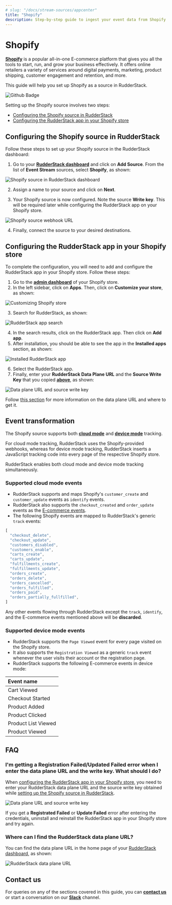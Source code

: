 ```yaml
---
# slug: "/docs/stream-sources/appcenter"
title: "Shopify"
description: Step-by-step guide to ingest your event data from Shopify into RudderStack.
---
```


# Shopify

[**Shopify**](https://www.shopify.in/) is a popular all-in-one E-commerce platform that gives you all the tools to start, run, and grow your business effectively. It offers online retailers a variety of services around digital payments, marketing, product shipping, customer engagement and retention, and more.

This guide will help you set up Shopify as a source in RudderStack.

<img src="https://img.shields.io/badge/stability-beta-blueviolet?style=for-the-badge&logo=github" alt="Github Badge" class="githubBadge" />

<div class="infoBlock">
  
  Setting up the Shopify source involves two steps:

<ul>
  <li><a href="#configuring-the-shopify-source-in-rudderstack">Configuring the Shopify source in RudderStack</a></li>
  <li><a href="#configuring-the-rudderstack-app-in-your-shopify-store">Configuring the RudderStack app in your Shopify store</a></li>
</ul>
</div>

## Configuring the Shopify source in RudderStack

Follow these steps to set up your Shopify source in the RudderStack dashboard:

1. Go to your [**RudderStack dashboard**](https://app.rudderstack.com/) and click on **Add Source**. From the list of **Event Stream** sources, select **Shopify**, as shown:

<img src="../assets/event-stream-sources/shopify-1.png" alt="Shopify source in RudderStack dashboard" />

2. Assign a name to your source and click on **Next**.

3. Your Shopify source is now configured. Note the source **Write key**. This will be required later while configuring the RudderStack app on your Shopify store.

<img src="../assets/event-stream-sources/shopify-2.png" alt="Shopify source webhook URL" />

4. Finally, connect the source to your desired destinations.

## Configuring the RudderStack app in your Shopify store

To complete the configuration, you will need to add and configure the RudderStack app in your Shopify store. Follow these steps:

1. Go to the [**admin dashboard**](https://accounts.shopify.com/store-login) of your Shopify store.
2. In the left sidebar, click on **Apps**. Then, click on **Customize your store**, as shown:

<img src="../assets/event-stream-sources/shopify-3.png" alt="Customizing Shopify store" />

3. Search for RudderStack, as shown:

<img src="../assets/event-stream-sources/shopify-4.png" alt="RudderStack app search" />

4. In the search results, click on the RudderStack app. Then click on **Add app**. 
5. After installation, you should be able to see the app in the **Installed apps** section, as shown:

<img src="../assets/event-stream-sources/shopify-5.png" alt="Installed RudderStack app" />

6. Select the RudderStack app.
7. Finally, enter your **RudderStack Data Plane URL** and the **Source Write Key** that you copied [**above**](#setting-up-the-shopify-source-in-rudderstack), as shown:

<img src="../assets/event-stream-sources/shopify-6.png" alt="Data plane URL and source write key" />

<div class="infoBlock">

Follow <a href="https://rudderstack.com/docs/get-started/installing-and-setting-up-rudderstack/#what-is-a-data-plane-url-where-do-i-get-it">this section</a> for more information on the data plane URL and where to get it.
</div>

## Event transformation

The Shopify source supports both [**cloud mode**](https://www.rudderstack.com/docs/connections/rudderstack-connection-modes/#cloud-mode) and [**device mode**](https://www.rudderstack.com/docs/connections/rudderstack-connection-modes/#device-mode) tracking.

For cloud mode tracking, RudderStack uses the Shopify-provided webhooks, whereas for device mode tracking, RudderStack inserts a JavaScript tracking code into every page of the respective Shopify store.

<div class="infoBlock">

RudderStack enables both cloud mode and device mode tracking simultaneously.
</div>

### Supported cloud mode events

- RudderStack supports and maps Shopify's `customer_create` and `customer_update` events as `identify` events.
- RudderStack also supports the `checkout_created` and `order_update` events as the [E-commerce events](https://rudderstack.com/docs/rudderstack-api/api-specification/rudderstack-ecommerce-events-specification/).
- The following Shopify events are mapped to RudderStack's generic `track` events:

```javascript
[
  "checkout_delete",
  "checkout_update",
  "customers_disabled",
  "customers_enable",
  "carts_create",
  "carts_update",
  "fulfillments_create",
  "fulfillments_update",
  "orders_create",
  "orders_delete",
  "orders_cancelled",
  "orders_fulfilled",
  "orders_paid",
  "orders_partially_fullfilled",
]
```

<div class="warningBlock">

Any other events flowing through RudderStack except the <code class="inline-code">track</code>, <code class="inline-code">identify</code>, and the E-commerce events mentioned above will be <strong>discarded</strong>.
</div>

### Supported device mode events

- RudderStack supports the `Page Viewed` event for every page visited on the Shopify store.
- It also supports the `Registration Viewed` as a generic `track` event whenever the user visits their account or the registration page.
- RudderStack supports the following E-commerce events in device mode:

| Event name |
| :------------|
| Cart Viewed |
| Checkout Started |
| Product Added |
| Product Clicked |
| Product List Viewed |
| Product Viewed |

## FAQ

### I'm getting a Registration Failed/Updated Failed error when I enter the data plane URL and the write key. What should I do?

When [configuring the RudderStack app in your Shopify store](#configuring-the-rudderstack-app-in-your-shopify-store), you need to enter your RudderStack data plane URL and the source write key obtained while [setting up the Shopify source in RudderStack](#configuring-the-shopify-source-in-rudderstack).

<img src="../assets/event-stream-sources/shopify-6.png" alt="Data plane URL and source write key" />

If you get a **Registrated Failed** or **Update Failed** error after entering the credentials, uninstall and reinstall the RudderStack app in your Shopify store and try again.

### Where can I find the RudderStack data plane URL?

You can find the data plane URL in the home page of your [RudderStack dashboard](https://app.rudderstack.com), as shown:

<img src="../assets/event-stream-sources/shopify-data-plane-url.png" alt="RudderStack data plane URL" />

## Contact us

For queries on any of the sections covered in this guide, you can [**contact us**](mailto:%20docs@rudderstack.com) or start a conversation on our [**Slack**](https://rudderstack.com/join-rudderstack-slack-community) channel.
